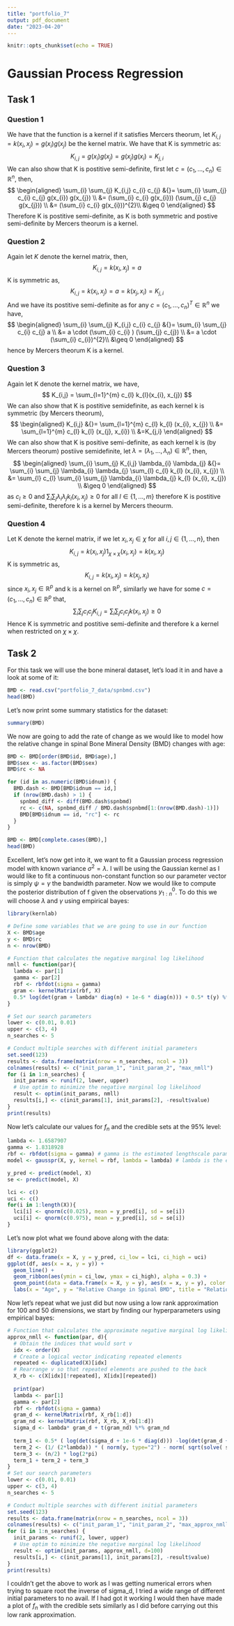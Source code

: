 ```yaml
---
title: "portfolio_7"
output: pdf_document
date: "2023-04-20"
---
```


```r
knitr::opts_chunk$set(echo = TRUE)
```

# Gaussian Process Regression

## Task 1
### Question 1
We have that the function is a kernel if it satisfies Mercers theorum, let $K_{i,j} = k(x_{i}, x_{j}) = g(x_{i}) g(x_{j})$ be the kernel matrix. We have that K is symmetric as:
$$
K_{i,j} = g(x_{i}) g(x_{j}) = g(x_{j}) g(x_{i}) = K_{j,i}
$$
We can also show that K is postitive semi-definite, first let $c=(c_{1}, ..., c_{n}) \in \mathbb{R}^{n}$, then,
$$
\begin{aligned}
  \sum_{i} \sum_{j} K_{i,j} c_{i} c_{j} &{}= \sum_{i} \sum_{j} c_{i} c_{j} g(x_{i}) g(x_{j}) \\
  &= (\sum_{i} c_{i} g(x_{i})) (\sum_{j} c_{j} g(x_{j})) \\
  &= (\sum_{i} c_{i} g(x_{i}))^{2}\\
  &\geq 0
\end{aligned}
$$
Therefore K is postitive semi-definite, as K is both symmetric and postive semi-definite by Mercers theorum is a kernel. 

### Question 2
Again let $K$ denote the kernel matrix, then,
$$
K_{i,j} = k(x_{i}, x_{j}) = a 
$$
K is symmetric as,
$$
K_{i,j} = k(x_{i}, x_{j}) = a = k(x_{j}, x_{i}) = K_{j,i}
$$
And we have its postitive semi-definite as for any $c=(c_{1}, ..., c_{n})^{T} \in \mathbb{R}^{n}$ we have,
$$
\begin{aligned}
  \sum_{i} \sum_{j} K_{i,j} c_{i} c_{j} 
  &{}= \sum_{i} \sum_{j} c_{i} c_{j} a \\
  &= a \cdot (\sum_{i} c_{i} ) (\sum_{j} c_{j}) \\
  &= a \cdot (\sum_{i} c_{i})^{2}\\
  &\geq 0
\end{aligned}
$$
hence by Mercers theorum K is a kernel.

### Question 3
Again let K denote the kernel matrix, we have, 
$$
K_{i,j} = \sum_{l=1}^{m} c_{l} k_{l}(x_{i}, x_{j})
$$
We can also show that K is postitive semidefinite, as each kernel k is symmetric (by Mercers theorum),
$$
\begin{aligned}
  K_{i,j} 
  &{}= \sum_{l=1}^{m} c_{l} k_{l} (x_{i}, x_{j}) \\
  &= \sum_{l=1}^{m} c_{l} k_{l} (x_{j}, x_{i}) \\
  &=K_{j,i} 
\end{aligned}
$$
We can also show that K is positive semi-definite, as each kernel k is (by Mercers theorum) postiive semidefinite, let $\lambda = (\lambda_{1}, ..., \lambda_{n}) \in \mathbb{R}^{n}$, then,
$$
\begin{aligned}
  \sum_{i} \sum_{j} K_{i,j} \lambda_{i} \lambda_{j} 
  &{}= \sum_{i} \sum_{j} \lambda_{i} \lambda_{j} \sum_{l} c_{l} k_{l} (x_{i}, x_{j}) \\
  &= \sum_{l} c_{l} \sum_{i} \sum_{j} \lambda_{i} \lambda_{j} k_{l} (x_{i}, x_{j}) \\
  &\geq 0
\end{aligned}
$$
as $c_{l} \geq 0$ and $\sum_{i} \sum_{j} \lambda_{i} \lambda_{j} k_{l}(x_{i}, x_{j}) \geq 0$ for all $l \in \{1,...,m\}$ therefore K is postitive semi-definite, therefore k is a kernel by Mercers theourm.

### Question 4
Let K denote the kernel matrix, if we let $x_{i}, x_{j} \in \chi$ for all $i,j \in \{1,...,n\}$, then  
$$
K_{i,j} = k(x_{i}, x_{j}) 1_{\chi \times \chi}(x_{i}, x_{j}) = k(x_{i}, x_{j})
$$
K is symmetric as,
$$
K_{i,j} = k(x_{i}, x_{j}) = k(x_{j}, x_{i})
$$
since $x_{i}, x_{j} \in \mathbb{R}^{p}$ and k is a kernel on $\mathbb{R}^{p}$, similarly we have for some $c = (c_{1}, ..., c_{n}) \in \mathbb{R}^{p}$ that,
$$
\sum_{i} \sum_{j} c_{i} c_{j} K_{i,j} = \sum_{i} \sum_{j} c_{i} c_{j} k(x_{i}, x_{j}) \geq 0
$$
Hence K is symmetric and postitive semi-definite and therefore k a kernel when restricted on $\chi \times \chi$. 

## Task 2
For this task we will use the bone mineral dataset, let's load it in and have a look at some of it:
```r
BMD <- read.csv("portfolio_7_data/spnbmd.csv")
head(BMD)
```
Let's now print some summary statistics for the dataset:
```r
summary(BMD)
```
We now are going to add the rate of change as we would like to model how the relative change in spinal Bone Mineral Density (BMD) changes with age:
```r
BMD <- BMD[order(BMD$id, BMD$age),]
BMD$sex <- as.factor(BMD$sex)
BMD$rc <- NA

for (id in as.numeric(BMD$idnum)) {
  BMD.dash <- BMD[BMD$idnum == id,]
  if (nrow(BMD.dash) > 1) {
    spnbmd_diff <- diff(BMD.dash$spnbmd)
    rc <- c(NA, spnbmd_diff / BMD.dash$spnbmd[1:(nrow(BMD.dash)-1)])
    BMD[BMD$idnum == id, "rc"] <- rc
  }
}

BMD <- BMD[complete.cases(BMD),]
head(BMD)
```
Excellent, let's now get into it, we want to fit a Gaussian process regression model with known variance $\sigma^{2} = \lambda$. I will be using the Gaussian kernel as I would like to fit a continuous non-constant function  so our parameter vector is simply $\psi = \gamma$ the bandwidth parameter. Now we would like to compute the posterior distribution of f given the observations $y_{1:n}^{0}$. To do this we will choose $\lambda$ and $\gamma$ using empirical bayes:
```r
library(kernlab)

# Define some variables that we are going to use in our function
X <- BMD$age
y <- BMD$rc
n <- nrow(BMD)

# Function that calculates the negative marginal log likelihood
nmll <- function(par){
  lambda <- par[1]
  gamma <- par[2]
  rbf <- rbfdot(sigma = gamma)
  gram <- kernelMatrix(rbf, X)
  0.5* log(det(gram + lambda* diag(n) + 1e-6 * diag(n))) + 0.5* t(y) %*% solve(gram + lambda* diag(n) + 1e-6 * diag(n)) %*% y
}

# Set our search parameters
lower <- c(0.01, 0.01)
upper <- c(3, 4)
n_searches <- 5

# Conduct multiple searches with different initial parameters
set.seed(123)
results <- data.frame(matrix(nrow = n_searches, ncol = 3))
colnames(results) <- c("init_param_1", "init_param_2", "max_nmll")
for (i in 1:n_searches) {
  init_params <- runif(2, lower, upper)
  # Use optim to minimize the negative marginal log likelihood
  result <- optim(init_params, nmll)
  results[i,] <- c(init_params[1], init_params[2], -result$value)
}
print(results)
```
Now let's calculate our values for $f_{n}$ and the credible sets at the 95% level:
```r
lambda <- 1.6587907
gamma <- 1.8318928
rbf <- rbfdot(sigma = gamma) # gamma is the estimated lengthscale parameter
model <- gausspr(X, y, kernel = rbf, lambda = lambda) # lambda is the estimated noise parameter

y_pred <- predict(model, X)
se <- predict(model, X)

lci <- c()
uci <- c()
for(i in 1:length(X)){
  lci[i] <- qnorm(c(0.025), mean = y_pred[i], sd = se[i])
  uci[i] <- qnorm(c(0.975), mean = y_pred[i], sd = se[i])
}
```
Let's now plot what we found above along with the data:
```r
library(ggplot2)
df <- data.frame(x = X, y = y_pred, ci_low = lci, ci_high = uci)
ggplot(df, aes(x = x, y = y)) +
  geom_line() +
  geom_ribbon(aes(ymin = ci_low, ymax = ci_high), alpha = 0.3) +
  geom_point(data = data.frame(x = X, y = y), aes(x = x, y = y), color = "red") +
  labs(x = "Age", y = "Relative Change in Spinal BMD", title = "Relationship Between Age and RC") 
```
Now let's repeat what we just did but now using a low rank approximation for 100 and 50 dimensions, we start by finding our hyperparameters using empirical bayes:
```r
# Function that calculates the approximate negative marginal log likelihood
approx_nmll <- function(par, d){
  # Obtain the indices that would sort v
  idx <- order(X)
  # Create a logical vector indicating repeated elements
  repeated <- duplicated(X)[idx]
  # Rearrange v so that repeated elements are pushed to the back
  X_rb <- c(X[idx][!repeated], X[idx][repeated])
  
  print(par)
  lambda <- par[1]
  gamma <- par[2]
  rbf <- rbfdot(sigma = gamma)
  gram_d <- kernelMatrix(rbf, X_rb[1:d])
  gram_nd <- kernelMatrix(rbf, X_rb, X_rb[1:d])
  sigma_d <- lambda* gram_d + t(gram_nd) %*% gram_nd
  
  term_1 <- 0.5* ( log(det(sigma_d + 1e-6 * diag(d))) -log(det(gram_d + 1e-6 * diag(d))) + (n-d)*log(lambda) )
  term_2 <- (1/ (2*lambda)) * ( norm(y, type="2") - norm( sqrt(solve( sigma_d + 1e-6 * diag(d) )) %*% t(gram_nd) %*% y , type="2") )
  term_3 <- (n/2) * log(2*pi)
  term_1 + term_2 + term_3
}
# Set our search parameters
lower <- c(0.01, 0.01)
upper <- c(3, 4)
n_searches <- 5

# Conduct multiple searches with different initial parameters
set.seed(123)
results <- data.frame(matrix(nrow = n_searches, ncol = 3))
colnames(results) <- c("init_param_1", "init_param_2", "max_approx_nmll")
for (i in 1:n_searches) {
  init_params <- runif(2, lower, upper)
  # Use optim to minimize the negative marginal log likelihood
  result <- optim(init_params, approx_nmll, d=100)
  results[i,] <- c(init_params[1], init_params[2], -result$value)
}
print(results)
```
I couldn't get the above to work as I was getting numerical errors when trying to square root the inverse of sigma_d, I tried a wide range of different initial parameters to no avail. If I had got it working I would then have made a plot of $f_{n}$ with the credible sets similarly as I did before carrying out this low rank approximation.








